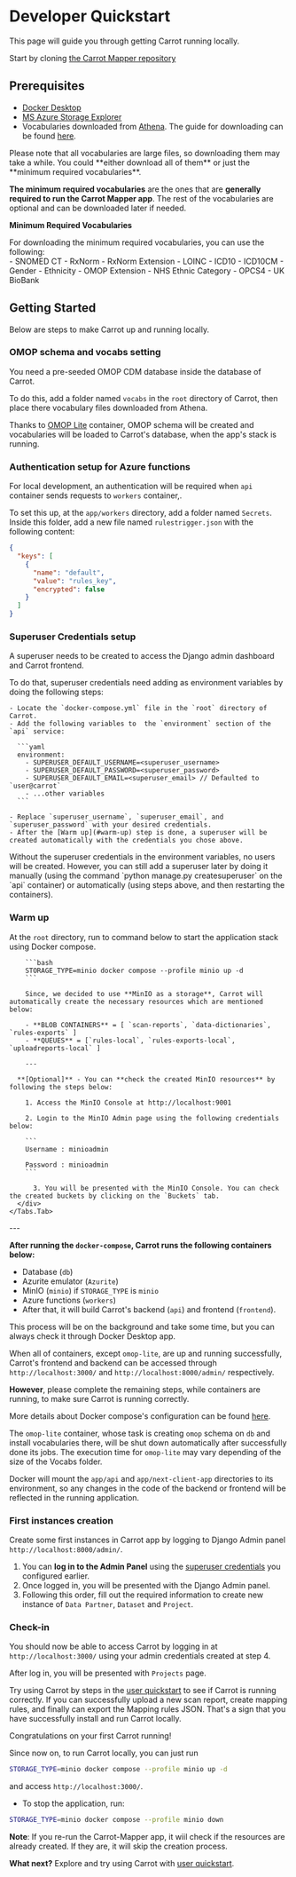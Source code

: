 
# Developer Quickstart

This page will guide you through getting Carrot running locally.

Start by cloning [the Carrot Mapper repository](https://github.com/Health-Informatics-UoN/carrot-mapper)

## Prerequisites

- [Docker Desktop](https://www.docker.com/products/docker-desktop/)
- [MS Azure Storage Explorer](https://azure.microsoft.com/en-us/products/storage/storage-explorer/#Download-4)
- Vocabularies downloaded from [Athena](https://athena.ohdsi.org/). The guide for downloading can be found [here](https://github.com/OHDSI/Vocabulary-v5.0/wiki/General-Structure,-Download-and-Use).

<Callout type="info">
  Please note that all vocabularies are large files, so downloading them may take a while. You could **either download all of them** or just the **minimum required vocabularies**.
</Callout>

**The minimum required vocabularies** are the ones that are **generally required to run the Carrot Mapper app**. The rest of the vocabularies are optional and can be downloaded later if needed.

**Minimum Required Vocabularies**
  <div>
    For downloading the minimum required vocabularies, you can use the following:
    <div>
      - SNOMED CT
      - RxNorm
      - RxNorm Extension
      - LOINC
      - ICD10
      - ICD10CM
      - Gender
      - Ethnicity
      - OMOP Extension
      - NHS Ethnic Category
      - OPCS4
      - UK BioBank
    </div>
  </div>

## Getting Started

Below are steps to make Carrot up and running locally.

<Steps>

### OMOP schema and vocabs setting

You need a pre-seeded OMOP CDM database inside the database of Carrot.

To do this, add a folder named `vocabs` in the `root` directory of Carrot, then place there vocabulary files downloaded from Athena.

Thanks to [OMOP Lite](https://github.com/andyrae/omop-lite/pkgs/container/omop-lite) container, OMOP schema will be created and vocabularies will be loaded to Carrot's database, when the app's stack is running.

### Authentication setup for Azure functions

For local development, an authentication will be required when `api` container sends requests to `workers` container,.

To set this up, at the `app/workers` directory, add a folder named `Secrets`. Inside this folder, add a new file named `rulestrigger.json` with the following content:

```json
{
  "keys": [
    {
      "name": "default",
      "value": "rules_key",
      "encrypted": false
    }
  ]
}
```


### Superuser Credentials setup
A superuser needs to be created to access the Django admin dashboard and Carrot frontend.

To do that, superuser credentials need adding as environment variables by doing the following steps:

    - Locate the `docker-compose.yml` file in the `root` directory of Carrot.
    - Add the following variables to  the `environment` section of the `api` service:

      ```yaml
      environment:
        - SUPERUSER_DEFAULT_USERNAME=<superuser_username>
        - SUPERUSER_DEFAULT_PASSWORD=<superuser_password>
        - SUPERUSER_DEFAULT_EMAIL=<superuser_email> // Defaulted to `user@carrot`
        - ...other variables
      ```

    - Replace `superuser_username`, `superuser_email`, and `superuser_password` with your desired credentials.
    - After the [Warm up](#warm-up) step is done, a superuser will be created automatically with the credentials you chose above.


<Callout type="info">
  Without the superuser credentials in the environment variables, no users will be created. However, you can still add a superuser later by doing it manually (using the command `python manage.py createsuperuser` on the `api` container) or automatically (using steps above, and then restarting the containers).
</Callout>

### Warm up

At the `root` directory, run to command below to start the application stack using Docker compose.

<div>
  <Tabs items={['MinIO' ]}>
    <Tabs.Tab label="MinIO">
      <div>

        ```bash
        STORAGE_TYPE=minio docker compose --profile minio up -d
        ```

        Since, we decided to use **MinIO as a storage**, Carrot will automatically create the necessary resources which are mentioned below:
        
        - **BLOB CONTAINERS** = [ `scan-reports`, `data-dictionaries`, `rules-exports` ]
        - **QUEUES** = [`rules-local`, `rules-exports-local`, `uploadreports-local` ]

        ---

      **[Optional]** - You can **check the created MinIO resources** by following the steps below:  

        1. Access the MinIO Console at http://localhost:9001

        2. Login to the MinIO Admin page using the following credentials below:

        ```
        Username : minioadmin

        Password : minioadmin
        ```

          3. You will be presented with the MinIO Console. You can check the created buckets by clicking on the `Buckets` tab.
      </div>
    </Tabs.Tab>
  </Tabs>
</div>
---

**After running the `docker-compose`, Carrot runs the following containers below:**

- Database (`db`)
- Azurite emulator (`Azurite`)
- MinIO  (`minio`) if `STORAGE_TYPE` is `minio`
- Azure functions (`workers`)
- After that, it will build Carrot's backend (`api`) and frontend (`frontend`). 

This process will be on the background and take some time, but you can always check it through Docker Desktop app.

When all of containers, except `omop-lite`, are up and running successfully, Carrot's frontend and backend can be accessed through `http://localhost:3000/` and `http://localhost:8000/admin/` respectively.

**However**, please complete the remaining steps, while containers are running, to make sure Carrot is running correctly.

More details about Docker compose's configuration can be found [here](configuration).

<Callout type="info">

The `omop-lite` container, whose task is creating `omop` schema on `db` and install vocabularies there, will be shut down automatically after successfully done its jobs. The execution time for `omop-lite` may vary depending of the size of the Vocabs folder.

</Callout>

<Callout type="info">

Docker will mount the `app/api` and `app/next-client-app` directories to its environment, so any changes in the code of the backend or frontend will be reflected in the running application.

</Callout>

### First instances creation

Create some first instances in Carrot app by logging to Django Admin panel `http://localhost:8000/admin/`.

1. You can **log in to the Admin Panel** using the [superuser credentials](#superuser-credentials-setup) you configured earlier.
2. Once logged in, you will be presented with the Django Admin panel.
3. Following this order, fill out the required information to create new instance of `Data Partner`, `Dataset` and `Project`.

### Check-in

You should now be able to access Carrot by logging in at `http://localhost:3000/` using your admin credentials created at step 4.

After log in, you will be presented with `Projects` page.

Try using Carrot by steps in the [user quickstart](/mapper/user_guide/quickstart) to see if Carrot is running correctly. If you can successfully upload a new scan report, create mapping rules, and finally can export the Mapping rules JSON. That's a sign that you have successfully install and run Carrot locally.

<Callout emoji="🎉">Congratulations on your first Carrot running!</Callout>

</Steps>

Since now on, to run Carrot locally, you can just run

```bash
STORAGE_TYPE=minio docker compose --profile minio up -d
```

and access `http://localhost:3000/`.

- To stop the application, run:

```bash
STORAGE_TYPE=minio docker compose --profile minio down
```

**Note**: If you re-run the Carrot-Mapper app, it wiil check if the resources are already created. If they are, it will skip the creation process.

**What next?** Explore and try using Carrot with [user quickstart](/mapper/user_guide/quickstart).

